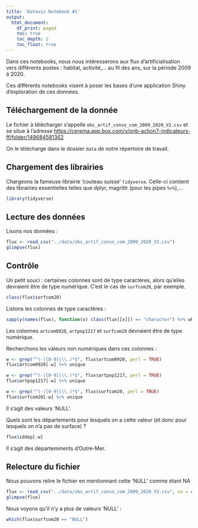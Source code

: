 ```yaml
---
title: 'Dataviz Notebook #1'
output:
  html_document:
    df_print: paged
    toc: true
    toc_depth: 2
    toc_float: true
---
```

Dans ces notebooks, nous nous intéresserons aux flux d'artificialisation vers différents postes : habitat, activité,... au fil des ans, sur la période 2009 à 2020. 

Ces différents notebooks visent à poser les bases d'une application Shiny d'exploration de ces données.

## Téléchargement de la donnée
Le fichier à télécharger s'appelle `obs_artif_conso_com_2009_2020_V2.csv` et se situe à l'adresse [https://cerema.app.box.com/v/pnb-action7-indicateurs-ff/folder/149684581362](https://cerema.app.box.com/v/pnb-action7-indicateurs-ff/folder/149684581362)

On le télécharge dans le dossier `data` de notre répertoire de travail.

## Chargement des librairies
Chargeons la fameuse librairie 'couteau suisse' `tidyverse`. Celle-ci contient des librairies essentielles telles que dplyr, magrittr (pour les pipes `%>%`),...
```r
library(tidyverse)
```

## Lecture des données
Lisons nos données :
```r
flux <- read_csv("../data/obs_artif_conso_com_2009_2020_V2.csv")
glimpse(flux)
```

## Contrôle
Un petit souci : certaines colonnes sont de type caractères, alors qu'elles devraient être de type numérique. C'est le cas de `surfcom20`, par exemple.

```r
class(flux$surfcom20)
```

Listons les colonnes de type caractères :
```r
sapply(names(flux), function(x) class(flux[[x]]) == "character") %>% which %>% {names(flux)[.]}
```
Les colonnes `artcom0920`, `artpop1217` et `surfcom20` devraient être de type numérique.

Recherchons les valeurs non numériques dans ces colonnes :
```r
w <- grep("^(-|[0-9]|\\.)*$", flux$artcom0920, perl = TRUE)
flux$artcom0920[-w] %>% unique

w <- grep("^(-|[0-9]|\\.)*$", flux$artpop1217, perl = TRUE)
flux$artpop1217[-w] %>% unique

w <- grep("^(-|[0-9]|\\.)*$", flux$surfcom20, perl = TRUE)
flux$surfcom20[-w] %>% unique
```

Il s'agit des valeurs 'NULL'.

Quels sont les départements pour lesquels on a cette valeur (et donc pour lesquels on n'a pas de surface) ?
```r
flux$iddep[-w]
```
Il s'agit des départemments d'Outre-Mer.

## Relecture du fichier
Nous pouvons relire le fichier en mentionnant cette 'NULL' comme étant NA

```r
flux <- read_csv("../data/obs_artif_conso_com_2009_2020_V2.csv", na = c("", "NULL"))
glimpse(flux)
```


Nous voyons qu'il n'y a plus de valeurs 'NULL' :
```r
which(flux$surfcom20 == "NULL")
```